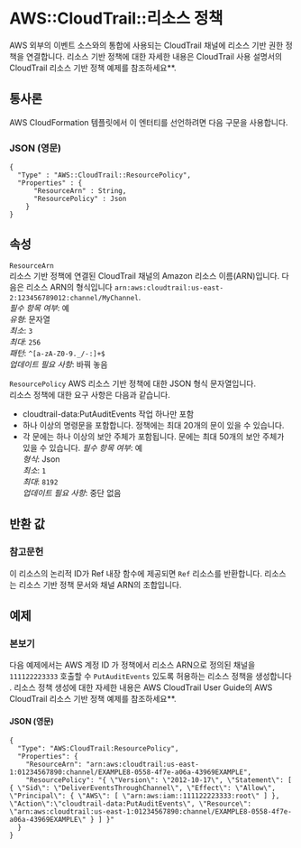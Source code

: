 # AWS::CloudTrail::리소스 정책

AWS 외부의 이벤트 소스와의 통합에 사용되는 CloudTrail 채널에 리소스 기반 권한 정책을 연결합니다. 리소스 기반 정책에 대한 자세한 내용은 CloudTrail 사용 설명서의 CloudTrail 리소스 기반 정책 예제를 참조하세요\*\*.

## 통사론

AWS CloudFormation 템플릿에서 이 엔터티를 선언하려면 다음 구문을 사용합니다.

### JSON (영문)

```
{
  "Type" : "AWS::CloudTrail::ResourcePolicy",
  "Properties" : {
      "ResourceArn" : String,
      "ResourcePolicy" : Json
    }
}
```

## 속성

`ResourceArn`  
 리소스 기반 정책에 연결된 CloudTrail 채널의 Amazon 리소스 이름(ARN)입니다. 다음은 리소스 ARN의 형식입니다 `arn:aws:cloudtrail:us-east-2:123456789012:channel/MyChannel`.  
_필수 항목 여부_: 예  
_유형_: 문자열  
_최소_: `3`  
_최대_: `256`  
_패턴_: `^[a-zA-Z0-9._/-:]+$`  
_업데이트 필요 사항_: 바꿔 놓음

`ResourcePolicy` AWS 리소스 기반 정책에 대한 JSON 형식 문자열입니다.  
리소스 정책에 대한 요구 사항은 다음과 같습니다.

- cloudtrail-data:PutAuditEvents 작업 하나만 포함
- 하나 이상의 명령문을 포함합니다. 정책에는 최대 20개의 문이 있을 수 있습니다.
- 각 문에는 하나 이상의 보안 주체가 포함됩니다. 문에는 최대 50개의 보안 주체가 있을 수 있습니다.
  _필수 항목 여부_: 예  
  _형식_: Json  
  _최소_: `1`  
  _최대_: `8192`  
  _업데이트 필요 사항_: 중단 없음

## 반환 값

### 참고문헌

이 리소스의 논리적 ID가 Ref 내장 함수에 제공되면 `Ref` 리소스를 반환합니다. 리소스는 리소스 기반 정책 문서와 채널 ARN의 조합입니다.

## 예제

### 본보기

다음 예제에서는 AWS 계정 ID 가 정책에서 리소스 ARN으로 정의된 채널을 `111122223333` 호출할 수 `PutAuditEvents` 있도록 허용하는 리소스 정책을 생성합니다 . 리소스 정책 생성에 대한 자세한 내용은 AWS CloudTrail User Guide의 AWS CloudTrail 리소스 기반 정책 예제를 참조하세요\*\*.

#### JSON (영문)

```
{
  "Type": "AWS:CloudTrail:ResourcePolicy",
  "Properties": {
    "ResourceArn": "arn:aws:cloudtrail:us-east-1:01234567890:channel/EXAMPLE8-0558-4f7e-a06a-43969EXAMPLE",
    "ResourcePolicy": "{ \"Version\": \"2012-10-17\", \"Statement\": [ { \"Sid\": \"DeliverEventsThroughChannel\", \"Effect\": \"Allow\", \"Principal\": { \"AWS\": [ \"arn:aws:iam::111122223333:root\" ] }, \"Action\":\"cloudtrail-data:PutAuditEvents\", \"Resource\": \"arn:aws:cloudtrail:us-east-1:01234567890:channel/EXAMPLE8-0558-4f7e-a06a-43969EXAMPLE\" } ] }"
  }
}
```

